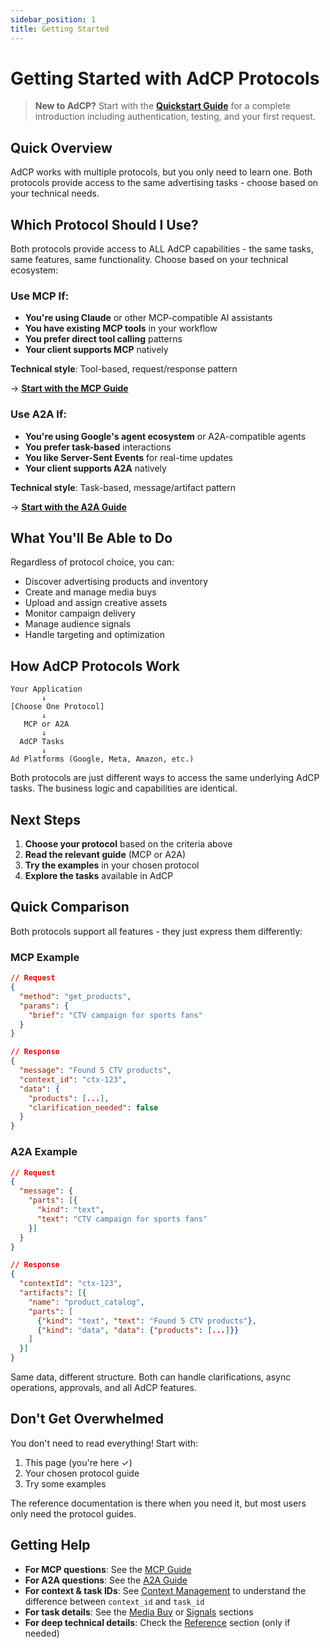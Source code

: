```yaml
---
sidebar_position: 1
title: Getting Started
---
```


# Getting Started with AdCP Protocols

> **New to AdCP?** Start with the [**Quickstart Guide**](../quickstart.mdx) for a complete introduction including authentication, testing, and your first request.

## Quick Overview

AdCP works with multiple protocols, but you only need to learn one. Both protocols provide access to the same advertising tasks - choose based on your technical needs.

## Which Protocol Should I Use?

Both protocols provide access to ALL AdCP capabilities - the same tasks, same features, same functionality. Choose based on your technical ecosystem:

### Use MCP If:
- **You're using Claude** or other MCP-compatible AI assistants
- **You have existing MCP tools** in your workflow
- **You prefer direct tool calling** patterns
- **Your client supports MCP** natively

**Technical style**: Tool-based, request/response pattern

→ [**Start with the MCP Guide**](./mcp-guide.mdx)

### Use A2A If:
- **You're using Google's agent ecosystem** or A2A-compatible agents
- **You prefer task-based** interactions
- **You like Server-Sent Events** for real-time updates
- **Your client supports A2A** natively

**Technical style**: Task-based, message/artifact pattern

→ [**Start with the A2A Guide**](./a2a-guide.mdx)

## What You'll Be Able to Do

Regardless of protocol choice, you can:
- Discover advertising products and inventory
- Create and manage media buys
- Upload and assign creative assets
- Monitor campaign delivery
- Manage audience signals
- Handle targeting and optimization

## How AdCP Protocols Work

```
Your Application
       ↓
[Choose One Protocol]
       ↓
   MCP or A2A
       ↓
  AdCP Tasks
       ↓
Ad Platforms (Google, Meta, Amazon, etc.)
```

Both protocols are just different ways to access the same underlying AdCP tasks. The business logic and capabilities are identical.

## Next Steps

1. **Choose your protocol** based on the criteria above
2. **Read the relevant guide** (MCP or A2A)
3. **Try the examples** in your chosen protocol
4. **Explore the tasks** available in AdCP

## Quick Comparison

Both protocols support all features - they just express them differently:

### MCP Example
```json
// Request
{
  "method": "get_products",
  "params": {
    "brief": "CTV campaign for sports fans"
  }
}

// Response  
{
  "message": "Found 5 CTV products",
  "context_id": "ctx-123",
  "data": {
    "products": [...],
    "clarification_needed": false
  }
}
```

### A2A Example
```json
// Request
{
  "message": {
    "parts": [{
      "kind": "text",
      "text": "CTV campaign for sports fans"
    }]
  }
}

// Response
{
  "contextId": "ctx-123",
  "artifacts": [{
    "name": "product_catalog",
    "parts": [
      {"kind": "text", "text": "Found 5 CTV products"},
      {"kind": "data", "data": {"products": [...]}}
    ]
  }]
}
```

Same data, different structure. Both can handle clarifications, async operations, approvals, and all AdCP features.

## Don't Get Overwhelmed

You don't need to read everything! Start with:
1. This page (you're here ✓)
2. Your chosen protocol guide
3. Try some examples

The reference documentation is there when you need it, but most users only need the protocol guides.

## Getting Help

- **For MCP questions**: See the [MCP Guide](./mcp-guide.mdx)
- **For A2A questions**: See the [A2A Guide](./a2a-guide.mdx)
- **For context & task IDs**: See [Context Management](./context-management.mdx) to understand the difference between `context_id` and `task_id`
- **For task details**: See the [Media Buy](../media-buy/index.mdx) or [Signals](../signals/overview.mdx) sections
- **For deep technical details**: Check the [Reference](../reference/error-codes.mdx) section (only if needed)